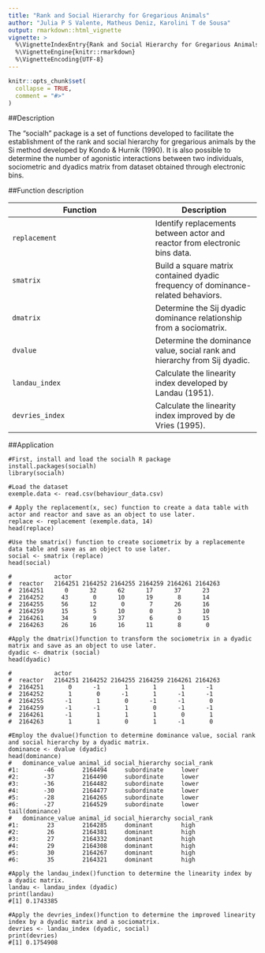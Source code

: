 --- 
title: "Rank and Social Hierarchy for Gregarious Animals"
author: "Julia P S Valente, Matheus Deniz, Karolini T de Sousa"
output: rmarkdown::html_vignette
vignette: >
  %\VignetteIndexEntry{Rank and Social Hierarchy for Gregarious Animals}
  %\VignetteEngine{knitr::rmarkdown}
  %\VignetteEncoding{UTF-8}
---

```{r, include = FALSE}
knitr::opts_chunk$set(
  collapse = TRUE,
  comment = "#>"
)
```


##Description

The "socialh" package is a set of functions developed to facilitate the establishment of the rank and social hierarchy for gregarious animals by the Si method developed by Kondo & Hurnik (1990). It is also possible to determine the number of agonistic interactions between two individuals, sociometric and dyadics matrix from dataset obtained through electronic bins.


##Function description

Function        | Description
----------------|------------
`replacement`   |Identify replacements between actor and reactor from electronic bins data.
`smatrix `      |Build a square matrix contained dyadic frequency of dominance-related behaviors.
`dmatrix`       |Determine the Sij dyadic dominance relationship from a sociomatrix.
`dvalue`        |Determine the dominance value, social rank and hierarchy from Sij dyadic.
`landau_index`  |Calculate the linearity index developed by Landau (1951).
`devries_index` |Calculate the linearity index improved by de Vries (1995).

##Application

```
#First, install and load the socialh R package
install.packages(socialh)
library(socialh)

#Load the dataset
exemple.data <- read.csv(behaviour_data.csv)

# Apply the replacement(x, sec) function to create a data table with actor and reactor and save as an object to use later.
replace <- replacement (exemple.data, 14)
head(replace)

#Use the smatrix() function to create sociometrix by a replacemente data table and save as an object to use later. 
social <- smatrix (replace)
head(social)

#            actor
#  reactor   2164251 2164252 2164255 2164259 2164261 2164263 
#  2164251      0      32      62      17      37      23
#  2164252     43       0      10      19       8      14
#  2164255     56      12       0       7      26      16
#  2164259     15       5      10       0       3      10
#  2164261     34       9      37       6       0      15
#  2164263     26      16      16      11       8       0

#Apply the dmatrix()function to transform the sociometrix in a dyadic matrix and save as an object to use later.
dyadic <- dmatrix (social)
head(dyadic)

#            actor
#  reactor   2164251 2164252 2164255 2164259 2164261 2164263 
#  2164251       0      -1       1       1       1      -1
#  2164252       1       0      -1       1      -1      -1
#  2164255      -1       1       0      -1      -1       0
#  2164259      -1      -1       1       0      -1      -1
#  2164261      -1       1       1       1       0       1
#  2164263       1       1       0       1      -1       0

#Employ the dvalue()function to determine dominance value, social rank and social hierarchy by a dyadic matrix.
dominance <- dvalue (dyadic)
head(dominance)
#   dominance_value animal_id social_hierarchy social_rank
#1:       -46        2164494     subordinate     lower
#2:       -37        2164490     subordinate     lower
#3:       -36        2164482     subordinate     lower
#4:       -30        2164477     subordinate     lower
#5:       -28        2164265     subordinate     lower
#6:       -27        2164529     subordinate     lower
tail(dominance)
#   dominance_value animal_id social_hierarchy social_rank
#1:        23        2164285     dominant        high
#2:        26        2164381     dominant        high
#3:        27        2164332     dominant        high
#4:        29        2164308     dominant        high
#5:        30        2164267     dominant        high
#6:        35        2164321     dominant        high

#Apply the landau_index()function to determine the linearity index by a dyadic matrix.
landau <- landau_index (dyadic)
print(landau)
#[1] 0.1743385

#Apply the devries_index()function to determine the improved linearity index by a dyadic matrix and a sociomatrix.
devries <- landau_index (dyadic, social)
print(devries)
#[1] 0.1754908

```